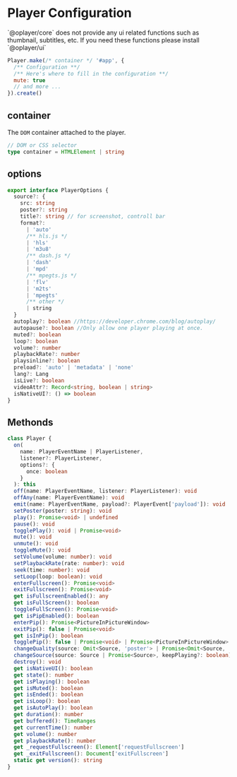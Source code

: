 
# Player Configuration

<Callout>
  `@oplayer/core` does not provide any ui related functions such as thumbnail, subtitles, etc. If
  you need these functions please install `@oplayer/ui`
</Callout>

```js
Player.make(/* container */ '#app', {
  /** Configuration **/
  /** Here's where to fill in the configuration **/
  mute: true
  // and more ...
}).create()
```

## container

The `DOM` container attached to the player.

```ts
// DOM or CSS selector
type container = HTMLElement | string
```

## options

```ts
export interface PlayerOptions {
  source?: {
    src: string
    poster?: string
    title?: string // for screenshot, controll bar
    format?:
      | 'auto'
      /** hls.js */
      | 'hls'
      | 'm3u8'
      /** dash.js */
      | 'dash'
      | 'mpd'
      /** mpegts.js */
      | 'flv'
      | 'm2ts'
      | 'mpegts'
      /** other */
      | string
  }
  autoplay?: boolean //https://developer.chrome.com/blog/autoplay/
  autopause?: boolean //Only allow one player playing at once.
  muted?: boolean
  loop?: boolean
  volume?: number
  playbackRate?: number
  playsinline?: boolean
  preload?: 'auto' | 'metadata' | 'none'
  lang?: Lang
  isLive?: boolean
  videoAttr?: Record<string, boolean | string>
  isNativeUI?: () => boolean
}
```

## Methonds

```ts
class Player {
  on(
    name: PlayerEventName | PlayerListener,
    listener?: PlayerListener,
    options?: {
      once: boolean
    }
  ): this
  off(name: PlayerEventName, listener: PlayerListener): void
  offAny(name: PlayerEventName): void
  emit(name: PlayerEventName, payload?: PlayerEvent['payload']): void
  setPoster(poster: string): void
  play(): Promise<void> | undefined
  pause(): void
  togglePlay(): void | Promise<void>
  mute(): void
  unmute(): void
  toggleMute(): void
  setVolume(volume: number): void
  setPlaybackRate(rate: number): void
  seek(time: number): void
  setLoop(loop: boolean): void
  enterFullscreen(): Promise<void>
  exitFullscreen(): Promise<void>
  get isFullscreenEnabled(): any
  get isFullScreen(): boolean
  toggleFullScreen(): Promise<void>
  get isPipEnabled(): boolean
  enterPip(): Promise<PictureInPictureWindow>
  exitPip(): false | Promise<void>
  get isInPip(): boolean
  togglePip(): false | Promise<void> | Promise<PictureInPictureWindow>
  changeQuality(source: Omit<Source, 'poster'> | Promise<Omit<Source, 'poster'>>): Promise<void>
  changeSource(source: Source | Promise<Source>, keepPlaying?: boolean): Promise<void>
  destroy(): void
  get isNativeUI(): boolean
  get state(): number
  get isPlaying(): boolean
  get isMuted(): boolean
  get isEnded(): boolean
  get isLoop(): boolean
  get isAutoPlay(): boolean
  get duration(): number
  get buffered(): TimeRanges
  get currentTime(): number
  get volume(): number
  get playbackRate(): number
  get _requestFullscreen(): Element['requestFullscreen']
  get _exitFullscreen(): Document['exitFullscreen']
  static get version(): string
}
```
